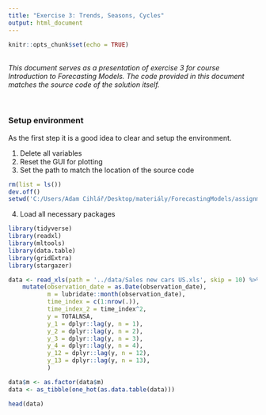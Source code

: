 ---
title: "Exercise 3: Trends, Seasons, Cycles"
output: html_document
---

```{r setup, include=FALSE}
knitr::opts_chunk$set(echo = TRUE)
```

<br>
*This document serves as a presentation of exercise 3 for course Introduction to Forecasting Models.
The code provided in this document matches the source code of the solution itself.*

<br>

### Setup environment

As the first step it is a good idea to clear and setup the environment.

1. Delete all variables
2. Reset the GUI for plotting
3. Set the path to match the location of the source code
<br>
```{r, results='hide'}
rm(list = ls())
dev.off()
setwd('C:/Users/Adam Cihlář/Desktop/materiály/ForecastingModels/assignments/exercise3')
```

4. Load all necessary packages

```{r, results='hide', warning=FALSE, message=FALSE}
library(tidyverse)
library(readxl)
library(mltools)
library(data.table)
library(gridExtra)
library(stargazer)
```


```{r}
data <- read_xls(path = '../data/Sales new cars US.xls', skip = 10) %>%
    mutate(observation_date = as.Date(observation_date),
           m = lubridate::month(observation_date),
           time_index = c(1:nrow(.)),
           time_index_2 = time_index^2,
           y = TOTALNSA,
           y_1 = dplyr::lag(y, n = 1),
           y_2 = dplyr::lag(y, n = 2),
           y_3 = dplyr::lag(y, n = 3),
           y_4 = dplyr::lag(y, n = 4),
           y_12 = dplyr::lag(y, n = 12),
           y_13 = dplyr::lag(y, n = 13),
           )

data$m <- as.factor(data$m)
data <- as_tibble(one_hot(as.data.table(data)))

head(data)
```